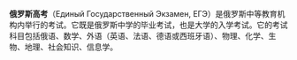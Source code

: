 {{expand|time=2014-04-05T04:54:52+00:00}}
{{unreferenced|time=2014-04-05T04:54:52+00:00}}
'''俄罗斯高考'''（Единый Государственный Экзамен, ЕГЭ）是俄罗斯中等教育机构内举行的考试。它既是俄罗斯中学的毕业考试，也是大学的入学考试。它的考试科目包括俄语、数学、外语（英语、法语、德语或西班牙语）、物理、化学、生物、地理、社会知识、信息学。